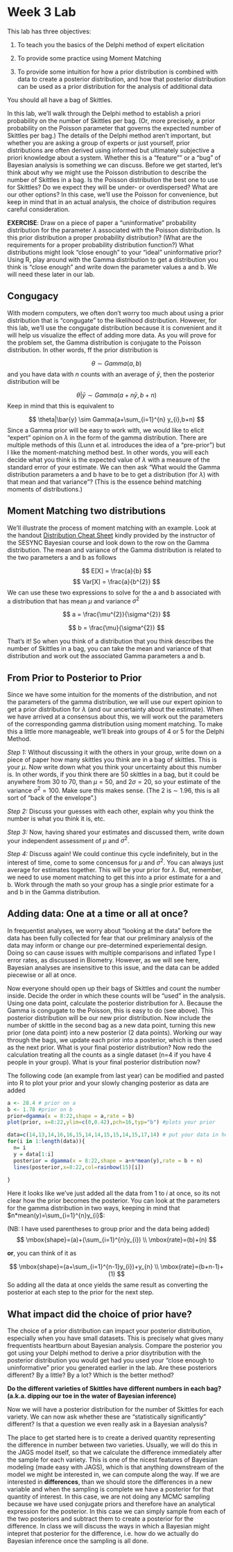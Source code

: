 Week 3 Lab
========================================================

This lab has three objectives:

(1)	To teach you the basics of the Delphi method of expert elicitation

(2)	To provide some practice using Moment Matching

(3)	To provide some intuition for how a prior distribution is combined with data to create a posterior distribution, and how that posterior distribution can be used as a prior distribution for the analysis of additional data

You should all have a bag of Skittles.

In this lab, we’ll walk through the Delphi method to establish a priori probability on the number of Skittles per bag. (Or, more precisely, a prior probability on the Poisson parameter that governs the expected number of Skittles per bag.) The details of the Delphi method aren't important, but whether you are asking a group of experts or just yourself, prior distributions are often derived using informed but ultimately subjective a priori knowledge about a system. Whether this is a "feature"" or a "bug" of Bayesian analysis is something we can discuss.  Before we get started, let's think about why we might use the Poisson distribution to describe the number of Skittles in a bag. Is the Poisson distribution the best one to use for Skittles? Do we expect they will be under- or overdispersed? What are our other options? In this case, we’ll use the Poisson for convenience, but keep in mind that in an actual analysis, the choice of distribution requires careful consideration.

**EXERCISE**: Draw on a piece of paper a "uninformative" probability distribution for the parameter $\lambda$ associated with the Poisson distribution. Is this prior distribution a proper probability distribution? (What are the requirements for a proper probability distribution function?) What distributions might look "close enough" to your "ideal" uninformative prior? Using R, play around with the Gamma distribution to get a distribution you think is "close enough" and write down the parameter values a and b. We will need these later in our lab.

Congugacy
-----------

With modern computers, we often don't worry too much about using a prior distribution that is "congugate" to the likelihood distribution. However, for this lab, we'll use the congugate distribution because it is convenient and it will help us visualize the effect of adding more data. As you will prove for the problem set, the Gamma distribution is conjugate to the Poisson distribution. In other words, ff the prior distribution is

$$
\theta \sim Gamma(a,b)
$$
and you have data with $n$ counts with an average of $\bar{y}$, then the posterior distribution will be

$$
\theta|\bar{y} \sim Gamma(a+n\bar{y},b+n)
$$
Keep in mind that this is equivalent to

$$
\theta|\bar{y} \sim Gamma(a+\sum_{i=1}^{n} y_{i},b+n)
$$
Since a Gamma prior will be easy to work with, we would like to elicit “expert” opinion on $\lambda$ in the form of the gamma distribution. There are multiple methods of this (Lunn et al. introduces the idea of a “pre-prior”) but I like the moment-matching method best. In other words, you will each decide what you think is the expected value of $\lambda$ with a measure of the standard error of your estimate. We can then ask “What would the Gamma distribution parameters a and b have to be to get a distribution (for $\lambda$) with that mean and that variance”? (This is the essence behind matching moments of distributions.)

Moment Matching two distributions
-------------------------------

We'll illustrate the process of moment matching with an example. Look at the handout [Distribution Cheat Sheet](https://github.com/hlynch/Bayesian2020/tree/master/_data/DistributionCheatSheet.pdf) kindly provided by the instructor of the SESYNC Bayesian course and look down to the row on the Gamma distribution. The mean and variance of the Gamma distribution is related to the two parameters a and b as follows

$$
E[X] = \frac{a}{b}
$$
$$
Var[X] = \frac{a}{b^{2}}
$$
We can use these two expressions to solve for the a and b associated with a distribution that has mean $\mu$ and variance $\sigma^{2}$

$$
a = \frac{\mu^{2}}{\sigma^{2}}
$$

$$
b = \frac{\mu}{\sigma^{2}}
$$

That's it! So when you think of a distribution that you think describes the number of Skittles in a bag, you can take the mean and variance of that distribution and work out the associated Gamma parameters a and b.

From Prior to Posterior to Prior
-----------------------------

Since we have some intuition for the moments of the distribution, and not the parameters of the gamma distribution, we will use our expert opinion to get a prior distribution for $\lambda$ (and our uncertainty about the estimate). When we have arrived at a consensus about this, we will work out the parameters of the corresponding gamma distribution using moment matching. To make this a little more manageable, we'll break into groups of 4 or 5 for the Delphi Method.

*Step 1:*
Without discussing it with the others in your group, write down on a piece of paper how many skittles you think are in a bag of skittles. This is your $\mu$. Now write down what you think your uncertainty about this number is. In other words, if you think there are 50 skittles in a bag, but it could be anywhere from 30 to 70, than $\mu=50$, and $2\sigma = 20$, so your estimate of the variance $\sigma^{2}=100$. Make sure this makes sense. (The 2 is $\sim$ 1.96, this is all sort of "back of the envelope".)

*Step 2:*
Discuss your guesses with each other, explain why you think the number is what you think it is, etc.

*Step 3:* 
Now, having shared your estimates and discussed them, write down your independent assessment of $\mu$ and $\sigma^{2}$.

*Step 4:*
Discuss again! We could continue this cycle indefinitely, but in the interest of time, come to some concensus for $\mu$ and $\sigma^{2}$. You can always just average for estimates together. This will be your prior for $\lambda$. But, remember, we need to use moment matching to get this into a prior estimate for a and b. Work through the math so your group has a single prior estimate for a and b in the Gamma distribution.

Adding data: One at a time or all at once?
------------------------------------------

In frequentist analyses, we worry about "looking at the data" before the data has been fully collected for fear that our preliminary analysis of the data may inform or change our pre-determined experiemental design. Doing so can cause issues with multiple comparisons and inflated Type I error rates, as discussed in Biometry. However, as we will see here, Bayesian analyses are insensitive to this issue, and the data can be added piecewise or all at once.

Now everyone should open up their bags of Skittles and count the number inside. Decide the order in which these counts will be "used" in the analysis. Using one data point, calculate the posterior distribution for $\lambda$. Because the Gamma is congugate to the Poisson, this is easy to do (see above). This posterior distribution will be our new prior distribution. Now include the number of skittle in the second bag as a new data point, turning this new prior (one data point) into a new posterior (2 data points). Working our way through the bags, we update each prior into a posterior, which is then used as the next prior. What is your final posterior distribution? Now redo the calculation treating all the counts as a single dataset (n=4 if you have 4 people in your group). What is your final posterior distribution now?

The following code (an example from last year) can be modified and pasted into R to plot your prior and your slowly changing posterior as data are added

```r
a <- 28.4 # prior on a
b <- 1.78 #prior on b
prior=dgamma(x = 8:22,shape = a,rate = b)
plot(prior, x=8:22,ylim=c(0,0.42),pch=16,typ="b") #plots your prior

data=c(14,13,14,16,16,15,14,14,15,15,14,15,17,14) # put your data in here
for(i in 1:length(data)){
  n= i
  y = data[1:i]
  posterior = dgamma(x = 8:22,shape = a+n*mean(y),rate = b + n)
  lines(posterior,x=8:22,col=rainbow(15)[i])
  
}
```

Here it looks like we've just added all the data from 1 to $i$ at once, so its not clear how the prior becomes the posterior. You can look at the parameters for the gamma distribution in two ways, keeping in mind that $n*mean(y)=\sum_{i=1}^{n}y_{i}$:

(NB: I have used parentheses to group prior and the data being added)
$$
\mbox{shape}=(a)+(\sum_{i=1}^{n}y_{i}) \\
\mbox{rate}=(b)+(n)
$$

**or**, you can think of it as

$$
\mbox{shape}=(a+\sum_{i=1}^{n-1}y_{i})+y_{n} \\
\mbox{rate}=(b+n-1)+(1)
$$
So adding all the data at once yields the same result as converting the posterior at each step to the prior for the next step.

What impact did the choice of prior have?
---------------------------------------

The choice of a prior distribution can impact your posterior distribution, especially when you have small datasets. This is precisely what gives many frequentists heartburn about Bayesian analysis. Compare the posterior you got using your Delphi method to derive a prior disytribution with the posterior distribution you would get had you used your "close enough to uninformative" prior you generated earlier in the lab. Are these posteriors different? By a little? By a lot? Which is the better method?

**Do the different varieties of Skittles have different numbers in each bag? (a.k.a. dipping our toe in the water of Bayesian inference)**

Now we will have a posterior distribution for the number of Skittles for each variety. We can now ask whether these are "statistically significantly" different? Is that a question we even really ask in a Bayesian analysis? 

The place to get started here is to create a derived quantity representing the difference in number between two varieties. Usually, we will do this in the JAGS model itself, so that we calculate the difference immediately after the sample for each variety. This is one of the nicest features of Bayesian modeling (made easy with JAGS), which is that anything downstream of the model we might be interested in, we can compute along the way. If we are interested in **differences**, than we should store the differences in a new variable and when the sampling is complete we have a posterior for that quantity of interest. In this case, we are not doing any MCMC sampling because we have used conjugate priors and therefore have an analytical expression for the posterior. In this case we can simply sample from each of the two posteriors and subtract them to create a posterior for the difference. In class we will discuss the ways in which a Bayesian might intepret that posterior for the difference, i.e. how do we actually do Bayesian inference once the sampling is all done.
